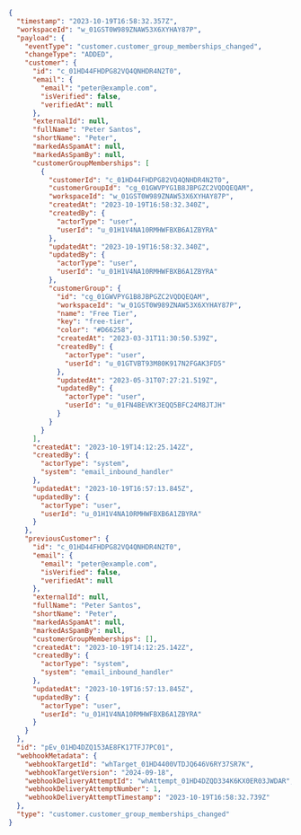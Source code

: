 ```json
{
  "timestamp": "2023-10-19T16:58:32.357Z",
  "workspaceId": "w_01GST0W989ZNAW53X6XYHAY87P",
  "payload": {
    "eventType": "customer.customer_group_memberships_changed",
    "changeType": "ADDED",
    "customer": {
      "id": "c_01HD44FHDPG82VQ4QNHDR4N2T0",
      "email": {
        "email": "peter@example.com",
        "isVerified": false,
        "verifiedAt": null
      },
      "externalId": null,
      "fullName": "Peter Santos",
      "shortName": "Peter",
      "markedAsSpamAt": null,
      "markedAsSpamBy": null,
      "customerGroupMemberships": [
        {
          "customerId": "c_01HD44FHDPG82VQ4QNHDR4N2T0",
          "customerGroupId": "cg_01GWVPYG1B8JBPGZC2VQDQEQAM",
          "workspaceId": "w_01GST0W989ZNAW53X6XYHAY87P",
          "createdAt": "2023-10-19T16:58:32.340Z",
          "createdBy": {
            "actorType": "user",
            "userId": "u_01H1V4NA10RMHWFBXB6A1ZBYRA"
          },
          "updatedAt": "2023-10-19T16:58:32.340Z",
          "updatedBy": {
            "actorType": "user",
            "userId": "u_01H1V4NA10RMHWFBXB6A1ZBYRA"
          },
          "customerGroup": {
            "id": "cg_01GWVPYG1B8JBPGZC2VQDQEQAM",
            "workspaceId": "w_01GST0W989ZNAW53X6XYHAY87P",
            "name": "Free Tier",
            "key": "free-tier",
            "color": "#D66258",
            "createdAt": "2023-03-31T11:30:50.539Z",
            "createdBy": {
              "actorType": "user",
              "userId": "u_01GTVBT93M80K917N2FGAK3FD5"
            },
            "updatedAt": "2023-05-31T07:27:21.519Z",
            "updatedBy": {
              "actorType": "user",
              "userId": "u_01FN4BEVKY3EQQ5BFC24M8JTJH"
            }
          }
        }
      ],
      "createdAt": "2023-10-19T14:12:25.142Z",
      "createdBy": {
        "actorType": "system",
        "system": "email_inbound_handler"
      },
      "updatedAt": "2023-10-19T16:57:13.845Z",
      "updatedBy": {
        "actorType": "user",
        "userId": "u_01H1V4NA10RMHWFBXB6A1ZBYRA"
      }
    },
    "previousCustomer": {
      "id": "c_01HD44FHDPG82VQ4QNHDR4N2T0",
      "email": {
        "email": "peter@example.com",
        "isVerified": false,
        "verifiedAt": null
      },
      "externalId": null,
      "fullName": "Peter Santos",
      "shortName": "Peter",
      "markedAsSpamAt": null,
      "markedAsSpamBy": null,
      "customerGroupMemberships": [],
      "createdAt": "2023-10-19T14:12:25.142Z",
      "createdBy": {
        "actorType": "system",
        "system": "email_inbound_handler"
      },
      "updatedAt": "2023-10-19T16:57:13.845Z",
      "updatedBy": {
        "actorType": "user",
        "userId": "u_01H1V4NA10RMHWFBXB6A1ZBYRA"
      }
    }
  },
  "id": "pEv_01HD4DZQ153AE8FK17TFJ7PC01",
  "webhookMetadata": {
    "webhookTargetId": "whTarget_01HD4400VTDJQ646V6RY37SR7K",
    "webhookTargetVersion": "2024-09-18",
    "webhookDeliveryAttemptId": "whAttempt_01HD4DZQD334K6KX0ER03JWDAR",
    "webhookDeliveryAttemptNumber": 1,
    "webhookDeliveryAttemptTimestamp": "2023-10-19T16:58:32.739Z"
  },
  "type": "customer.customer_group_memberships_changed"
}
```
